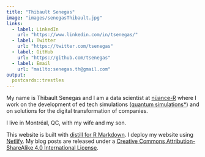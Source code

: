 ```yaml
---
title: "Thibault Senegas"
image: "images/senegasThibault.jpg"
links:
  - label: LinkedIn
    url: "https://www.linkedin.com/in/tsenegas/"
  - label: Twitter
    url: "https://twitter.com/tsenegas"
  - label: GitHub
    url: "https://github.com/tsenegas"
  - label: Email
    url: "mailto:senegas.th@gmail.com"
output:
  postcards::trestles
---
```


My name is Thibault Senegas and I am a data scientist at [nüance-R](https://nuance-r.com) where I work on the development of ed tech simulations ([quantum simulations*](https://quantumsimulations.app)) and on solutions for the digital transformation of companies.

I live in Montréal, QC, with my wife and my son.

This website is built with [distill for R Markdown](https://rstudio.github.io/distill/). I deploy my website using [Netlify](https://www.netlify.com/). My blog posts are released under a [Creative Commons Attribution-ShareAlike 4.0 International License](https://creativecommons.org/licenses/by-sa/4.0/).
 


